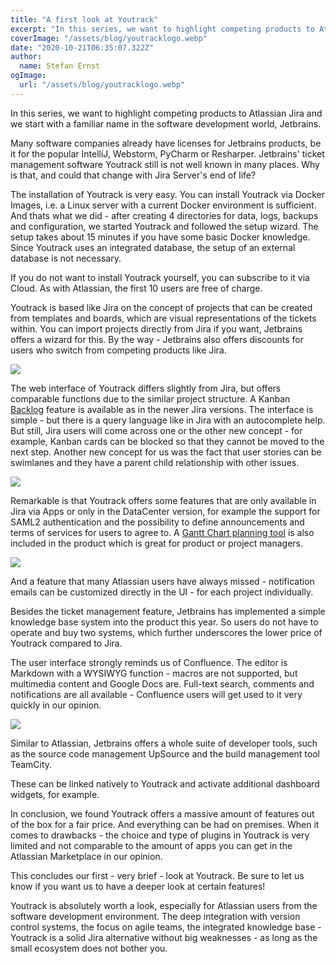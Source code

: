 ```yaml
---
title: "A first look at Youtrack"
excerpt: "In this series, we want to highlight competing products to Atlassian Jira and we start with a familiar name in the software development world, Jetbrains."
coverImage: "/assets/blog/youtracklogo.webp"
date: "2020-10-21T06:35:07.322Z"
author:
  name: Stefan Ernst
ogImage:
  url: "/assets/blog/youtracklogo.webp"
---
```


In this series, we want to highlight competing products to Atlassian Jira and we start with a familiar name in the software development world, Jetbrains.

Many software companies already have licenses for Jetbrains products, be it for the popular IntelliJ, Webstorm, PyCharm or Resharper. Jetbrains' ticket management software Youtrack still is not well known in many places. Why is that, and could that change with Jira Server's end of life?

The installation of Youtrack is very easy. You can install Youtrack via Docker Images, i.e. a Linux server with a current Docker environment is sufficient. And thats what we did - after creating 4 directories for data, logs, backups and configuration, we started Youtrack and followed the setup wizard.
The setup takes about 15 minutes if you have some basic Docker knowledge. Since Youtrack uses an integrated database, the setup of an external database is not necessary.

If you do not want to install Youtrack yourself, you can subscribe to it via Cloud. As with Atlassian, the first 10 users are free of charge.

Youtrack is based like Jira on the concept of projects that can be created from templates and boards, which are visual representations of the tickets within.
You can import projects directly from Jira if you want, Jetbrains offers a wizard for this.
By the way - Jetbrains also offers discounts for users who switch from competing products like Jira.

![](/assets/blog/youtrack/YT1.png#box)

The web interface of Youtrack differs slightly from Jira, but offers comparable functions due to the similar project structure.
A Kanban [Backlog](https://youtu.be/Vk_IeHmNx2Y) feature is available as in the newer Jira versions. The interface is simple - but there is a query language like in Jira with an autocomplete help.
But still, Jira users will come across one or the other new concept - for example, Kanban cards can be blocked so that they cannot be moved to the next step.
Another new concept for us was the fact that user stories can be swimlanes and they have a parent child relationship with other issues.

![](/assets/blog/youtrack/YT2.png#box)

Remarkable is that Youtrack offers some features that are only available in Jira via Apps or only in the DataCenter version, for example the support for SAML2 authentication
and the possibility to define announcements and terms of services for users to agree to.
A [Gantt Chart planning tool](https://www.youtube.com/watch?v=ii_6yyek8xc) is also included in the product which is great for product or project managers.

![](/assets/blog/youtrack/YT3.png#box)

And a feature that many Atlassian users have always missed - notification emails can be customized directly in the UI - for each project individually.

Besides the ticket management feature, Jetbrains has implemented a simple knowledge base system into the product this year.
So users do not have to operate and buy two systems, which further underscores the lower price of Youtrack compared to Jira.

The user interface strongly reminds us of Confluence. The editor is Markdown with a WYSIWYG function - macros are not supported, but multimedia content and Google Docs are.
Full-text search, comments and notifications are all available - Confluence users will get used to it very quickly in our opinion.

![](/assets/blog/youtrack/YT4.png#box)

Similar to Atlassian, Jetbrains offers a whole suite of developer tools, such as the source code management UpSource and the build management tool TeamCity.

These can be linked natively to Youtrack and activate additional dashboard widgets, for example.

In conclusion, we found Youtrack offers a massive amount of features out of the box for a fair price. And everything can be had on premises.
When it comes to drawbacks - the choice and type of plugins in Youtrack is very limited and not comparable to the amount of apps you can get in the Atlassian Marketplace in our opinion.

This concludes our first - very brief - look at Youtrack. Be sure to let us know if you want us to have a deeper look at certain features!

Youtrack is absolutely worth a look, especially for Atlassian users from the software development environment. The deep integration with version control systems, the focus on agile teams, the integrated knowledge base - Youtrack is a solid Jira alternative without big weaknesses - as long as the small ecosystem does not bother you.
